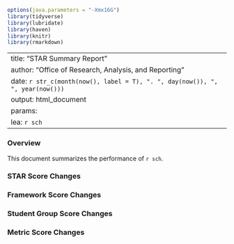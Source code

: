 ```r
options(java.parameters = "-Xmx16G")
library(tidyverse)
library(lubridate)
library(haven)
library(knitr)
library(rmarkdown)


```

---
title: "STAR Summary Report"
author: "Office of Research, Analysis, and Reporting"
date: `r str_c(month(now(), label = T), ". ", day(now()), ", ", year(now()))`
output: html_document
  params:
    lea: `r sch`
---

### Overview
This document summarizes the performance of `r sch`.

### STAR Score Changes

### Framework Score Changes

### Student Group Score Changes

### Metric Score Changes

